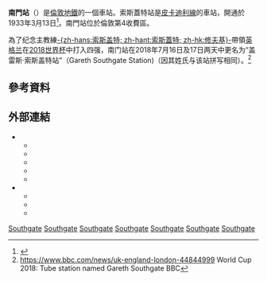 {{TfL Translations}}
{{Infobox London station
| symbol=underground
| name = 南門<br />Southgate
| image_name = Southgate station building2.JPG
| manager = [[倫敦地鐵|倫敦地鐵]]
| fare_zone = 4
| locale = [[南門_(倫敦)|南門]]
| borough = [[恩菲爾德區|恩菲爾德區]]
| years1 = 1933
| events1 = 開通
| platforms = 2
<!--| tubeexits06 = 4.592 
| tubeexits07 = {{increase}} 4.805
| tubeexits08 = {{increase}} 5.05
| tubeexits09 = {{decrease}} 4.96-->
| latitude=51.6325 | longitude=-0.12805

| listing_grade    = II*
| listing_start    = 19 February 1971
| listing_amended  = 28 July 2009
| listing_entry    = 1188692
| listing_reference= <ref name="eh_1188692">{{cite web |url=http://list.english-heritage.org.uk/resultsingle.aspx?uid=1188692 |title=Southgate Underground Station |work=The National Heritage List for England |publisher=[[English_Heritage|English Heritage]] |archiveurl=https://web.archive.org/web/20121010133932/http://list.english-heritage.org.uk/resultsingle.aspx?uid=1188692 |archivedate=2012-10-10 |deadurl=no |accessdate=2016-03-01 }}</ref>
}}
'''南門站'''（{{lang-en|Southgate tube station}}）是[[倫敦地鐵|倫敦地鐵]]的一個車站。索斯蓋特站是[[皮卡迪利線|皮卡迪利線]]的車站，開通於1933年3月13日<ref name="mott">{{cite book | last=Mott | first=R. | year=2001 | title=A Southgate Boyhood | publisher=Edmonton Hundred Historical Society | isbn=0-902922-61-0 | page=22 }}</ref>。南門站位於倫敦第4收費區。

為了纪念主教練[[盖雷斯·索斯盖特|-{zh-hans:索斯盖特; zh-hant:索斯蓋特; zh-hk:修夫基}-]]帶領[[英格兰足球代表隊|英格兰]]在[[2018世界杯|2018世界杯]]中打入四强，南门站在2018年7月16日及17日两天中更名为“盖雷斯·索斯盖特站”（Gareth Southgate Station)（因其姓氏与该站拼写相同）。<ref>https://www.bbc.com/news/uk-england-london-44844999 {{Wayback|url=https://www.bbc.com/news/uk-england-london-44844999 |date=20180716212113 }} World Cup 2018: Tube station named Gareth Southgate BBC</ref>

==參考資料==
{{reflist}}

==外部連結==
{{commons category|Southgate tube station}}
* {{cite web |url=http://www.ltmcollection.org/photos/ |publisher=London Transport Museum |title=Photographic Archive |archiveurl=https://web.archive.org/web/20080318210033/http://www.ltmcollection.org/photos/ |archivedate=2008-03-18 |deadurl=yes |accessdate=2016-03-01 }}
** {{ltmcollection|7k/i0000k7k.jpg|Site for Southgate station, 1930}}
** {{ltmcollection|7q/i0000k7q.jpg|Cutting and tunnel portals under construction, 1932}}
** {{ltmcollection|7j/i0000k7j.jpg|Station under construction, March 1933}}
** {{ltmcollection|5z/i0000k5z.jpg|Station open, November 1933}}
** {{ltmcollection|lx/i00005lx.jpg|view of the escalators and original 1930s lighting}}
* {{cite web |url=http://www.charlesholden.com/ |title=Charles Holden |publisher=CharlesHolden.com |year=1933 |archiveurl=https://web.archive.org/web/20031119015133/http://www.charlesholden.com/ |archivedate=2003-11-19 |deadurl=yes |accessdate=2016-03-01 }}
** {{cite web |url=http://www.charlesholden.com/html/charlesholden_gallery_pages/Southgate_1.htm |title=Southgate station, external |publisher=CharlesHolden.com |year=1933 |archiveurl=https://web.archive.org/web/20031211193407/http://www.charlesholden.com/html/charlesholden_gallery_pages/Southgate_1.htm |archivedate=2003-12-11 |deadurl=yes |accessdate=2016-03-01 }}
** {{cite web |url=http://www.charlesholden.com/html/charlesholden_gallery_pages/Southgate_5.htm |title=Southgate station, internal |publisher=CharlesHolden.com |year=1933 |archiveurl=https://web.archive.org/web/20040704013353/http://www.charlesholden.com/html/charlesholden_gallery_pages/Southgate_5.htm |archivedate=2004-07-04 |deadurl=yes |accessdate=2016-03-01 }}
** {{cite web |url=http://www.charlesholden.com/html/charlesholden_gallery_pages/Southgate_3.htm |title=Southgate station, at night |publisher=CharlesHolden.com |year=1933 |archiveurl=https://web.archive.org/web/20040703073500/http://www.charlesholden.com/html/charlesholden_gallery_pages/Southgate_3.htm |archivedate=2004-07-03 |deadurl=yes |accessdate=2016-03-01 }}

{{倫敦地鐵皮卡迪利線}}

[[Category:皮卡迪利線車站|Southgate]]
[[Category:恩菲爾德區鐵路車站|Southgate]]
[[Category:倫敦通宵地鐵車站|Southgate]]
[[Category:倫敦II*級登錄建築|Southgate]]
[[Category:倫敦裝飾風藝術建築|Southgate]]
[[Category:裝飾風藝術鐵路車站|Southgate]]
[[Category:1933年啟用的鐵路車站|Southgate]]